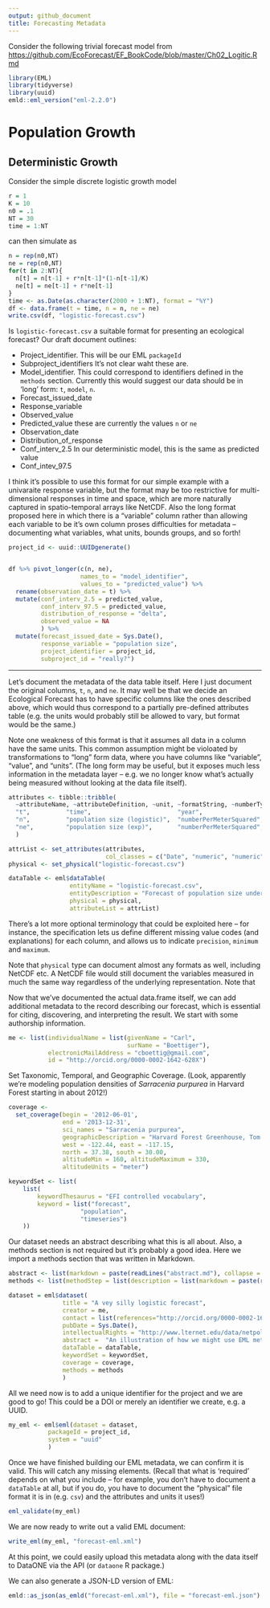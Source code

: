```yaml
---
output: github_document
title: Forecasting Metadata
---
```


Consider the following trivial forecast model from <https://github.com/EcoForecast/EF_BookCode/blob/master/Ch02_Logitic.Rmd>

```r
library(EML)
library(tidyverse)
library(uuid)
emld::eml_version("eml-2.2.0")
```


Population Growth
========================================================

Deterministic Growth
-------------------------
Consider the simple discrete logistic growth model

```r
r = 1
K = 10
n0 = .1
NT = 30
time = 1:NT
```

can then simulate as

```r
n = rep(n0,NT)
ne = rep(n0,NT)
for(t in 2:NT){
  n[t] = n[t-1] + r*n[t-1]*(1-n[t-1]/K)
  ne[t] = ne[t-1] + r*ne[t-1]
}
time <- as.Date(as.character(2000 + 1:NT), format = "%Y")
df <- data.frame(t = time, n = n, ne = ne)
write.csv(df, "logistic-forecast.csv")
```


Is `logistic-forecast.csv` a suitable format for presenting an ecological forecast?  Our draft document outlines: 

- Project_identifier.  This will be our EML `packageId`
- Subproject_identifiers	It's not clear waht these are.
- Model_identifier.  This could correspond to identifiers defined in the `methods` section.  Currently this would suggest our data should be in 'long' form: `t`, `model`, `n`.
- Forecast_issued_date 
- Response_variable	
- Observed_value	
- Predicted_value	these are currently the values `n` or `ne`
- Observation_date	
- Distribution_of_response	
- Conf_interv_2.5	          In our deterministic model, this is the same as predicted value
- Conf_intev_97.5																			

I think it's possible to use this format for our simple example with a univaraite response variable, but the format may be too restrictive for multi-dimensional responses in time and space, which are more naturally captured in spatio-temporal arrays like NetCDF.  Also the long format proposed here in which there is a "variable" column rather than allowing each variable to be it's own column proses difficulties for metadata -- documenting what variables, what units, bounds groups, and so forth!  

```r
project_id <- uuid::UUIDgenerate()


df %>% pivot_longer(c(n, ne), 
                    names_to = "model_identifier", 
                    values_to = "predicted_value") %>%
  rename(observation_date = t) %>%
  mutate(conf_interv_2.5 = predicted_value,
         conf_interv_97.5 = predicted_value,
         distribution_of_response = "delta",
         observed_value = NA
         ) %>%
  mutate(forecast_issued_date = Sys.Date(),
         response_variable = "population size",
         project_identifier = project_id,
         subproject_id = "really?")


```


-------

Let's document the metadata of the data table itself.  Here I just document the original columns, `t`, `n`, and `ne`.  It may well be that we decide an Ecological Forecast has to have specific columns like the ones described above, which would thus correspond to a partially pre-defined attributes table (e.g. the units would probably still be allowed to vary, but format would be the same.)  

Note one weakness of this format is that it assumes all data in a column have the same units.  This common assumption might be violoated by transformations to "long" form data, where you have columns like "variable", "value", and "units".  (The long form may be useful, but it exposes much less information in the metadata layer -- e.g. we no longer know what's actually being measured without looking at the data file itself).  

```r
attributes <- tibble::tribble(
  ~attributeName, ~attributeDefinition, ~unit, ~formatString, ~numberType,
  "t",          "time",                        "year",                   "YYYY-MM-DD", "numberType",
  "n",          "population size (logistic)",  "numberPerMeterSquared",   NA,          "real",
  "ne",         "population size (exp)",       "numberPerMeterSquared",    NA,         "real"
  )

attrList <- set_attributes(attributes, 
                           col_classes = c("Date", "numeric", "numeric"))
physical <- set_physical("logistic-forecast.csv")

dataTable <- eml$dataTable(
                 entityName = "logistic-forecast.csv",
                 entityDescription = "Forecast of population size under a few models",
                 physical = physical,
                 attributeList = attrList)
```


There's a lot more optional terminology that could be exploited here -- for instance, the specification lets us define different missing value codes (and explanations) for each column, and allows us to indicate `precision`, `minimum` and `maximum`.  

Note that `physical` type can document almost any formats as well, including NetCDF etc.  A NetCDF file would still document the variables measured in much the same way regardless of the underlying representation.  Note that 




Now that we've documented the actual data.frame itself, we can add additional metadata to the record describing our forecast, which is essential for citing, discovering, and interpreting the result.  We start with some authorship information. 


```r

me <- list(individualName = list(givenName = "Carl", 
                                 surName = "Boettiger"),
           electronicMailAddress = "cboettig@gmail.com",
           id = "http://orcid.org/0000-0002-1642-628X")


```


Set Taxonomic, Temporal, and Geographic Coverage.  (Look, apparently we're modeling population densities of *Sarracenia purpurea* in Harvard Forest starting in about 2012!)

```r
coverage <- 
  set_coverage(begin = '2012-06-01', 
               end = '2013-12-31',
               sci_names = "Sarracenia purpurea",
               geographicDescription = "Harvard Forest Greenhouse, Tom Swamp Tract (Harvard Forest)",
               west = -122.44, east = -117.15, 
               north = 37.38, south = 30.00,
               altitudeMin = 160, altitudeMaximum = 330,
               altitudeUnits = "meter")
```




```r
keywordSet <- list(
    list(
        keywordThesaurus = "EFI controlled vocabulary",
        keyword = list("forecast",
                    "population",
                    "timeseries")
    ))
```


Our dataset needs an abstract describing what this is all about.  Also, a methods section is not required but it's probably a good idea.  Here we import a methods section that was written in Markdown.
 
```r
abstract <- list(markdown = paste(readLines("abstract.md"), collapse = "\n"))
methods <- list(methodStep = list(description = list(markdown = paste(readLines("methods.md"), collapse = "\n"))))
```


```r
dataset = eml$dataset(
               title = "A vey silly logistic forecast",
               creator = me,
               contact = list(references="http://orcid.org/0000-0002-1642-628X"),
               pubDate = Sys.Date(),
               intellectualRights = "http://www.lternet.edu/data/netpolicy.html.",
               abstract =  "An illustration of how we might use EML metadata to describe an ecological forecast",
               dataTable = dataTable,
               keywordSet = keywordSet,
               coverage = coverage,
               methods = methods
               )
```


All we need now is to add a unique identifier for the project and we are good to go!  This could be a DOI or merely an identifier we create, e.g. a UUID.

```r
my_eml <- eml$eml(dataset = dataset,
           packageId = project_id,  
           system = "uuid"
           )
```


Once we have finished building our EML metadata, we can confirm it is valid.  This will catch any missing elements.  (Recall that what is 'required' depends on what you include -- for example, you don't have to document a `dataTable` at all, but if you do, you have to document the "physical" file format it is in  (e.g. `csv`) and the attributes and units it uses!)

```r
eml_validate(my_eml)
```

We are now ready to write out a valid EML document: 

```r
write_eml(my_eml, "forecast-eml.xml")
```

At this point, we could easily upload this metadata along with the data itself to DataONE via the API (or `dataone` R package.)


We can also generate a JSON-LD version of EML:

```r
emld::as_json(as_emld("forecast-eml.xml"), file = "forecast-eml.json")
```

